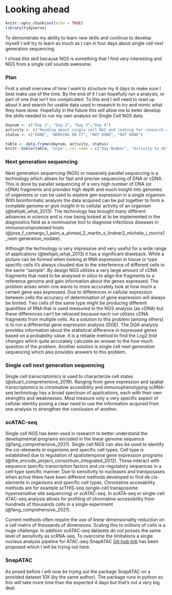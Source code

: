 
# Looking ahead


```r
knitr::opts_chunk$set(echo = TRUE)
library(tidyverse)
```


To demonstrate my ability to learn new skills and continue to develop myself I will try to learn as much as I can in four days about single cell next generation sequencing. 

I chose this skill because NGS is something that I find very interesting and NGS from a single cell sounds awesome. 

### Plan

First a small overview of how I want to structure my 4 days to make sure I best make use of the time. By the end of it I can hopefully run a analysis, or part of one that isn't too complicated. To this end I will need to read up about it and search for usable data used in research to try and mimic what they have done. Hopefully in the future this will allow me to beter develop the skills needed to run my own analysis on Single Cell NGS data. 

```r
daynum <- c("Day 1", "Day 2", "Day 3","Day 4")
activity <- c("Reading about single cell NGS and looking for research articles where this has been used for analysis", "Trying to get everything to work to mimic the analysis found in the article", "Continue with the reproduction of the article analysis untill done", "Write a report on what I have learned and things I need to learn more about, a what's next secion let's say")
status <- c("DONE", "WORKING ON IT", "NOT DONE", "NOT DONE")

table <- data.frame(daynum, activity, status)
knitr::kable(table, "pipe", col.name = c("Day Number", "Activity to do", "Completion"), align = "l" )


```

### Next generation sequencing

Next generation sequencing (NGS) or massively parallel sequencing is a technology which allows for fast and precise sequencing of DNA or cDNA. This is done by parallel sequencing of a very high number of DNA (or cDNA) fragments and provides high depth and much insight into genomes of organisms or can be used to explore gen expression in a single organism. With bioinformatic analysis the data acquired can be put together to form a complete genome or give insight in to cellular activity of an organism (@behjati_what_2013). The technology has brought many different advances in science and is now being looked at to be implemented in the diagnostics field as a noninvasive tool to diagnose infectious diseases in immunocompromised hosts (@jose_f_camargo_1_asim_a_ahmed_2_martin_s_lindner2_michele_i_morris1_next-generation_nodate).

Although the technology is very impressive and very useful for a wide range of applications (@behjati_what_2013) it has a significant drawback. While a picture can be formed when looking at RNA expression in tissue or type specific cells it's always clouded due to the interference of different cells in the same "sample". By design NGS utilizes a very large amount of cDNA fragments that need to be analysed *in silico*
 to align the fragments to a reference genome and gain information about the genes expressed. The problem arises when one wants to more accurately look at how much a certain gene was expressed. Due to differences in cellular expression between cells the accuracy of determination of gene expression will always be limited. Two cells of the same type might be producing different quantities of RNA that is used measured in the NGS analysis (as cDNA) but these differences can't be retraced because each run utilizes cDNA fragments from multiple cells. As a solution to this problem (among others) is to run a differential gene expression analysis (DGE). The DGA analysis provides information about the statistical difference in expressed genes based on a probability value. It is a reliable method to find the *Log2 fold changes* which quite accurately calculate an answer to the how much question of the problem. Another solution is single cell next generation sequencing which also provides answers to this problem. 
 
### Single cell next generation sequencing

Single cell transcriptomics is used to characterize cell states (@stuart_comprehensive_2019). Ranging from gene expression and spatial transcriptomics to chromatine accesibility and immunophenotyping scRNA-seq technology has a broad spectrum of applications, each with their own strengths and weaknesses. Most measure only a very specific aspect of cellular identity posing a clear need to use the information acquired from one analysis to strengthen the conclusion of another. 

### scATAC-seq

Single cell NGS has been used in research to better understand the developmental programs encoded in the linear genome sequence (@fang_comprehensive_2021). Single cell NGS can also be used to identify the *cis*-elements in organisms and specific cell types. Cell type is established due to regulation of spatiotemporal gene expression programs (@the_encode_project_consortium_integrated_2012). These interact with sequence specific transcription factors and *cis-*regulatory sequences in a cell-type specific manner. Due to sensitivity to nucleases and transposases when active there have been different methods developed to find de *cis*-elements in organisms and specific cell types. Chromatine accesability methods are for example scTHIS-seq (single-cell transposome hypersensitive site sequencing) or scATAC-seq. In scATA-seq or single-cell ATAC-seq analysis allows for profiling of chromatine accessibility from hundreds of thousands cells in a single experiment (@fang_comprehensive_2021). 
 
Current methods often require the use of linear dimensionality reduction on a cell matrix of thousands of dimensions. Scaling this to millions of cells is a huge challenge. In addition scATAC-seq datasets do not posses the same level of sensitivity as scRNA-seq. To overcome the limitations a single nucleus analysis pipeline for ATAC-seq-SnapATAC [Git-hub link](https://github.com/kaizhang/SnapATAC2) has been proposed which I will be trying out here.

### SnapATAC

As posed before I will now be trying out the package SnapATAC on a provided dataset 10X (by the same author). The package runs in python so this will take more time than the expected 4 days but that's not a very big deal. 

